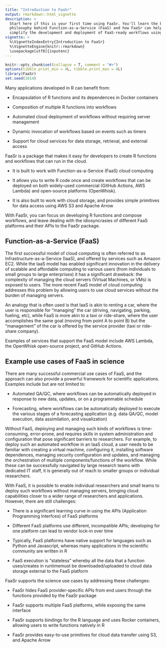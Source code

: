 ```yaml
---
title: "Introduction to FaaSr"
output: rmarkdown::html_vignette
description: >
  Start here if this is your first time using FaaSr. You'll learn the basic   
  philosophy behind Function-as-a-Service (FaaS) and how FaaSr can help 
  simplify the development and deployment of FaaS-ready workflows using R.
vignette: >
  %\VignetteIndexEntry{Introduction to FaaSr}
  %\VignetteEngine{knitr::rmarkdown}
  \usepackage[utf8]{inputenc}
---
```


```r
knitr::opts_chunk$set(collapse = T, comment = "#>")
options(tibble.print_min = 4L, tibble.print_max = 4L)
library(FaaSr)
set.seed(1014)
```

Many applications developed in R can benefit from:

* Encapsulation of R functions and its dependences in Docker containers

* Composition of multiple R functions into workflows

* Automated cloud deployment of workflows without requiring server management

* Dynamic invocation of workflows based on events such as timers

* Support for cloud services for data storage, retrieval, and external access

FaaSr is a package that makes it easy for developers to create R functions and workflows that can run in the cloud.

* It is built to work with Function-as-a-Service (FaaS) cloud computing

* It allows you to write R code once and create workflows that can be deployed on both widely-used commercial (GitHub Actions, AWS Lambda) and open-source platforms (OpenWhisk). 

* It is also built to work with cloud storage, and provides simple primitives for data access using AWS S3 and Apache Arrow

With FaaSr, you can focus on developing R functions and compose workflows, and leave dealing with the idiosyncrasies of different FaaS platforms and their APIs to the FaaSr package.

## Function-as-a-Service (FaaS)

The first successful model of cloud computing is often referred to as Infrastructure-as-a-Service (IaaS), and offered by services such as Amazon EC2. While the IaaS model has enabled significant innovation in the delivery of scalable and affordable computing to various users (from individuals to small groups to large enterprises) it has a significant drawback: the complexity of managing the cloud servers (Virtual Machines, or VMs) is exposed to users. The more recent FaaS model of cloud computing addresses this problem by allowing users to use cloud services without the burden of managing servers.

An analogy that is often used is that IaaS is akin to renting a car, where the user is responsible for "managing" the car (driving, navigating, parking, fueling, etc), while FaaS is more akin to a taxi or ride-share, where the user accomplishes the same goal (moving from point A to point B) but the "management" of the car is offered by the service provider (taxi or ride-share company).

Examples of services that support the FaaS model include AWS Lambda, the OpenWhisk open-source project, and GitHub Actions.

## Example use cases of FaaS in science

There are many successful commercial use cases of FaaS, and the approach can also provide a powerful framework for scientific applications. Examples include but are not limited to:

* Automated QA/QC, where workflows can be automatically deployed in response to new data, updates, or on a programmable schedule

* Forecasting, where workflows can be automatically deployed to execute the various stages of a forecasting application (e.g. data QA/QC, model execution, data assimilation, and visualization)

Without FaaS, deploying and managing such kinds of workflows is time-consuming, error-prone, and requires skills in system administration and configuration that pose significant barriers to researchers. For example, to deploy such an automated workflow in an IaaS cloud, a user needs to be familiar with creating a virtual machine, configuring it, installing software dependences, managing security configuration and updates, and managing the orchestration of multiple components/functions of the workflow. While these can be successfully navigated by large research teams with dedicated IT staff, it is generally out of reach to smaller groups or individual researchers.

With FaaS, it is possible to enable individual researchers and small teams to deploy such workflows without managing servers, bringing cloud capabilities closer to a wider range of researchers and applications. However, there are still challenges:

* There is a significant learning curve in using the APIs (Application Programming Interfces) of FaaS platforms

* Different FaaS platforms use different, incompatible APIs; developing for one platform can lead to vendor lock-in over time

* Typically, FaaS platforms have native support for languages such as Python and Javascript, whereas many applications in the scientific community are written in R

* FaaS execution is "stateless" whereby all the data that a function uses/creates in runtimemust be downloaded/uploaded to cloud data storage external to the FaaS platform

FaaSr supports the science use cases by addressing these challenges:

* FaaSr hides FaaS provider-specific APIs from end users through the functions provided by the FaaSr package

* FaaSr supports multiple FaaS platforms, while exposing the same interface

* FaaSr supports bindings for the R language and uses Rocker containers, allowing users to write functions natively in R

* FaaSr provides easy-to-use primitives for cloud data transfer using S3, and Apache Arrow
